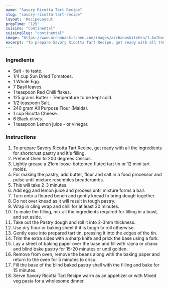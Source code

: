 ---
name: "Savory Ricotta Tart Recipe"
slug: "savory-ricotta-tart-recipe"
layout: 'RecipeLayout'
prepTime: "125"
cuisine: "Continental"
cuisineSlug: "continental"
image: "https://www.archanaskitchen.com/images/archanaskitchen/1-Author/Monika_Manchanda/Savory_Ricotta_Tart.jpg"
excerpt: "To prepare Savory Ricotta Tart Recipe, get ready with all the ingredients for shortcrust pastry and its filling"
---

### Ingredients

- Salt - to taste.
- 1/4 cup Sun Dried Tomatoes.
- 1 Whole Egg.
- 7 Basil leaves.
- 1 teaspoon Red Chilli flakes.
- 125 grams Butter - Temperature to be kept cold.
- 1/2 teaspoon Salt.
- 240 gram All Purpose Flour (Maida).
- 1 cup Ricotta Cheese.
- 6 Black olives.
- 1 teaspoon Lemon juice - or vinegar.

### Instructions

1. To prepare Savory Ricotta Tart Recipe, get ready with all the ingredients for shortcrust pastry and it's filling.
1. Preheat Oven to 200 degrees Celsius.
1. Lightly grease a 21cm loose-bottomed fluted tart tin or 12 mini tart molds.
1. For making the pastry, add butter, flour and salt in a food processor and pulse until mixture resembles breadcrumbs.
1. This will take 2-3 minutes.
1. Add egg and lemon juice and process until mixture forms a ball.
1. Turn onto a floured bench and gently knead to bring dough together.
1. Do not over knead as it will result in tough pastry.
1. Wrap in cling wrap and chill for at least 30 minutes.
1. To make the filling, mix all the ingredients required for filling in a bowl, and set aside.
1. Take out the Pastry dough and roll it into 2-3mm thickness.
1. Use dry flour or baking sheet if it is tough to roll otherwise.
1. Gently ease into prepared tart tin, pressing it into the edges of the tin.
1. Trim the extra sides with a sharp knife and prick the base using a fork.
1. Lay a sheet of baking paper over the base and fill with rajma or chana and blind bake pastry for 15-20 minutes or until golden.
1. Remove from oven, remove the beans along with the baking paper and return to the oven for 5 minutes to crisp.
1. Fill the base of the blind baked pastry shell with the filling and bake for 15 minutes.
1. Serve Savory Ricotta Tart Recipe warm as an appetizer or with Mixed veg pasta for a wholesome dinner.
